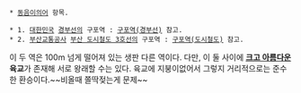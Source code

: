  * [[동음이의어]] 항목.

 * 1. [[대한민국]] [[경부선]]의 구포역 : [[구포역(경부선)]] 참고.
 * 2. [[부산교통공사]] [[부산 도시철도 3호선]]의 구포역 : [[구포역(도시철도)]] 참고.

이 두 역은 100m 넘게 떨어져 있는 생판 다른 역이다. 다만, 이 둘 사이에 '''[[크고 아름다운]] 육교'''가 존재해 서로 왕래할 수는 있다. 육교에 지붕이없어서 그렇지 거리적으로는 준수한 환승이다.~~비올때 쫄딱젖는게 문제~~
